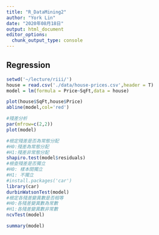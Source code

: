 ```yaml
---
title: "R_DataMining2"
author: "York Lin"
date: "2020年08月18日"
output: html_document
editor_options: 
  chunk_output_type: console
---
```


## Regression
```R
setwd('~/lecture/riii/')
house = read.csv('./data/house-prices.csv',header = T)
model = lm(formula = Price~SqFt,data = house)

plot(house$SqFt,house$Price)
abline(model,col='red')

#殘差分析
par(mfrow=c(2,2))
plot(model)

#檢定殘差是否為常態分配
#H0:殘差為常態分配
#H1:殘差非常態分配
shapiro.test(model$residuals)
#檢查殘差是否獨立
#H0: 樣本間獨立
#H1: 不獨立
#install.packages('car')
library(car)
durbinWatsonTest(model)
#檢定各殘差變異數是否相等
#H0:各殘差變異數為常數
#H1:各殘差變異數非常數
ncvTest(model)

summary(model)
```